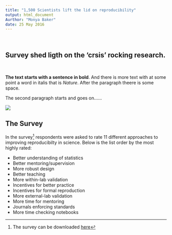 ```yaml
---
title: "1,500 Scientists lift the lid on reproducibility"
output: html_document
Aurthor: "Monya Baker"
date: 25 May 2016
---
```


\

## Survey shed ligth on the 'crsis'  rocking research.
\

 
**The text starts with a sentence in bold**. And there is more text with at some point a word in italis that is *Nature*. After the paragraph theere is some space.
\

The second paragraph starts and goes on......


![](img/reproducibility-graphic-online1.jpeg)



## The Survey


In the survey[^1] respondents were asked to rate 11 different approaches to improving reproducibilty in science. Below is the list order by the most highly rated:

[^1]: The survey can be downloaded [here](https://ac812.github.io/reproducibility-training/example2.html)



* Better understanding of statistics
* Better mentoring/supervision
* More robust design
* Better teaching
* More within-lab validation
* Incentives for better practice
* Incentives for formal reproduction
* More external-lab validation
* More time for mentoring
* Journals enforcing standards
* More time checking notebooks
